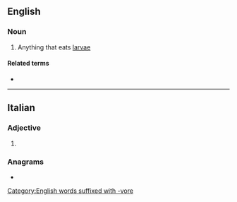 ==English==

===Noun===
{{en-noun}}

# {{lb|en|biology}} Anything that eats [[larva]]e

====Related terms====
* {{l|en|larvivorous}}

[[Category:English words suffixed with -vore]]

----

==Italian==

===Adjective===
{{head|it|adjective form}}

# {{feminine plural of|it|larvivoro}}

===Anagrams===
* {{anagrams|it|a=aeilorrvv|rivolverà}}